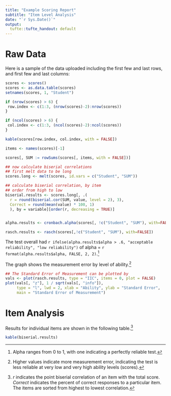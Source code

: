 ---
title: "Example Scoring Report"
subtitle: "Item Level Analysis"
date: "`r Sys.Date()`"
output:
  tufte::tufte_handout: default
---

# Raw Data

Here is a sample of the data uploaded including the first few and last
rows, and first few and last columns:

```{r echo=FALSE, include = FALSE}
scores <- scores()
scores <- as.data.table(scores)
setnames(scores, 1, "Student")

```

```{r, echo = FALSE, results = 'asis'}
if (nrow(scores) > 6) {
 row.index <- c(1:3, (nrow(scores)-2):nrow(scores))
}

if (ncol(scores) > 6) {
 col.index <- c(1:3, (ncol(scores)-2):ncol(scores))
}

kable(scores[row.index, col.index, with = FALSE])
```

```{r, include = FALSE}
items <- names(scores)[-1]

scores[, SUM := rowSums(scores[, items, with = FALSE])]

## now calculate biserial correlations
## first melt data to be long
scores.long <- melt(scores, id.vars = c("Student", "SUM"))

## calculate biserial correlation, by item
## order from high to low
biserial.results <- scores.long[, .(
  r = round(biserial.cor(SUM, value, level = 2), 3),
  Correct = round(mean(value) * 100, 1)
  ), by = variable][order(r, decreasing = TRUE)]


alpha.results <- cronbach.alpha(scores[, !c("Student", "SUM"), with=FALSE])

rasch.results <- rasch(scores[,!c("Student", "SUM"), with=FALSE])

```

The test overall had `r ifelse(alpha.results$alpha > .6, "acceptable
reliability", "low reliability")` of
alpha = `r format(alpha.results$alpha, FALSE, 2, 2)`.^[Alpha ranges from 0 to 1, with one indicating a perfectly reliable test.]

The graph shows the measurement error by level of
ability.^[Higher values indicate more measurement error, indicating the test is less reliable at very low and very high ability levels (scores).]

```{r, echo = FALSE, fig.width = 5, fig.height = 4}

## The Standard Error of Measurement can be plotted by
vals <- plot(rasch.results, type = "IIC", items = 0, plot = FALSE)
plot(vals[, "z"], 1 / sqrt(vals[, "info"]),
     type = "l", lwd = 2, xlab = "Ability", ylab = "Standard Error",
     main = "Standard Error of Measurement")

```



# Item Analysis

Results for individual items are shown in the following
table.^[*r* indicates the point biserial correlation of an item with the total score. *Correct* indicates the percent of correct responses to a particular item. The items are sorted from highest to lowest correlation.]

```{r, echo = FALSE, results = 'asis'}
kable(biserial.results)
```

